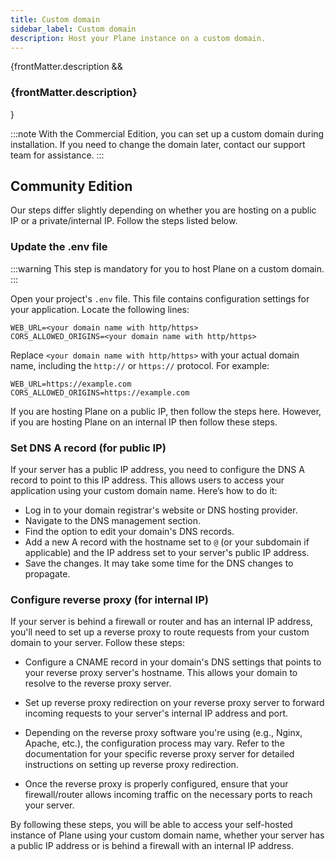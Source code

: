 ```yaml
---
title: Custom domain
sidebar_label: Custom domain
description: Host your Plane instance on a custom domain.
---
```


{frontMatter.description && <h3 className="description">{frontMatter.description}</h3>}

:::note
With the Commercial Edition, you can set up a custom domain during
installation. If you need to change the domain later, contact our
support team for assistance.
:::

## Community Edition

Our steps differ slightly depending on whether you are hosting on a public IP or a private/internal IP. Follow the steps listed below.

### Update the .env file

:::warning
This step is mandatory for you to host Plane on a custom domain.
:::

Open your project's `.env` file. This file contains configuration settings for
your application. Locate the following lines:

```
WEB_URL=<your domain name with http/https>
CORS_ALLOWED_ORIGINS=<your domain name with http/https>
```

Replace `<your domain name with http/https>` with your actual domain name,
including the `http://` or `https://` protocol. For example:

```
WEB_URL=https://example.com
CORS_ALLOWED_ORIGINS=https://example.com
```

If you are hosting Plane on a public IP, then follow the steps here. However, if you are hosting Plane on an internal IP then follow these steps.

### Set DNS A record (for public IP)

If your server has a public IP address, you need to configure the DNS A record to point to this IP address. This allows users to access your application using your custom domain name. Here’s how to do it:

- Log in to your domain registrar's website or DNS hosting provider.
- Navigate to the DNS management section.
- Find the option to edit your domain's DNS records.
- Add a new A record with the hostname set to `@` (or your subdomain if applicable) and the IP address set to your server's public IP address.
- Save the changes. It may take some time for the DNS changes to propagate.

### Configure reverse proxy (for internal IP)

If your server is behind a firewall or router and has an internal IP address, you'll need to set up a reverse proxy to route requests from your custom domain to your server. Follow these steps:

- Configure a CNAME record in your domain's DNS settings that points to your reverse proxy server's hostname. This allows your domain to resolve to the reverse proxy server.

- Set up reverse proxy redirection on your reverse proxy server to forward incoming requests to your server's internal IP address and port.

- Depending on the reverse proxy software you're using (e.g., Nginx, Apache, etc.), the configuration process may vary. Refer to the documentation for your specific reverse proxy server for detailed instructions on setting up reverse proxy redirection.

- Once the reverse proxy is properly configured, ensure that your firewall/router allows incoming traffic on the necessary ports to reach your server.

By following these steps, you will be able to access your self-hosted instance of Plane using your custom domain name, whether your server has a public IP address or is behind a firewall with an internal IP address.
